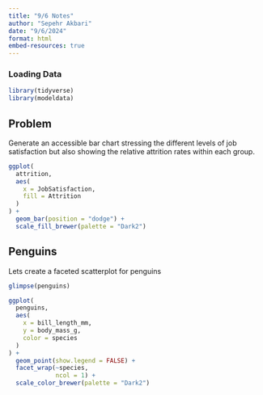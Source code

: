 ```yaml
---
title: "9/6 Notes"
author: "Sepehr Akbari"
date: "9/6/2024"
format: html
embed-resources: true
---
```

 
### Loading Data
```r
library(tidyverse)
library(modeldata)
```

## Problem
Generate an accessible bar chart stressing the different levels of job satisfaction but also showing the relative attrition rates within each group.

```r
ggplot(
  attrition,
  aes(
    x = JobSatisfaction,
    fill = Attrition
  )
) + 
  geom_bar(position = "dodge") +
  scale_fill_brewer(palette = "Dark2")
```

## Penguins

Lets create a faceted scatterplot for penguins
```r
glimpse(penguins)
```

```r
ggplot(
  penguins,
  aes(
    x = bill_length_mm,
    y = body_mass_g,
    color = species
  )
) + 
  geom_point(show.legend = FALSE) +
  facet_wrap(~species,
             ncol = 1) +
  scale_color_brewer(palette = "Dark2")
```



